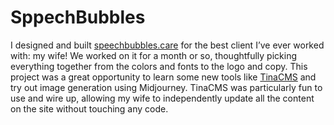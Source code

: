 <ImageZoom
  src="/projects/speechbubbles/site-1.png"
  alt="Screenshot of the SpeechBubbles website"
/>

# SppechBubbles

<ProjectDetail title="Role" description="Web Designer + Developer" />
<ProjectDetail title="Time" description="2023" />
<ProjectDetail
  title="Tools"
  description="Figma, Next.js, TinaCMS, TailwindCSS, Midjourney, Vercel"
/>
<ProjectDetail
  title="See live"
  description="speechbubbles.care"
  link="https://speechbubbles.care"
/>

I designed and built [speechbubbles.care](https://speechbubbles.care) for the best client I’ve ever worked with: my wife! We worked on it for a month or so, thoughtfully picking everything together from the colors and fonts to the logo and copy. This project was a great opportunity to learn some new tools like [TinaCMS](https://tina.io/) and try out image generation using Midjourney. TinaCMS was particularly fun to use and wire up, allowing my wife to independently update all the content on the site without touching any code.

<ImageZoom
  src="/projects/speechbubbles/site-2.png"
  alt="Screenshot of the SpeechBubbles website"
/>

<ImageZoom
  src="/projects/speechbubbles/site-3.png"
  alt="Screenshot of the SpeechBubbles website"
/>

<ImageZoom
  src="/projects/speechbubbles/site-4.png"
  alt="Screenshot of the SpeechBubbles website"
/>
